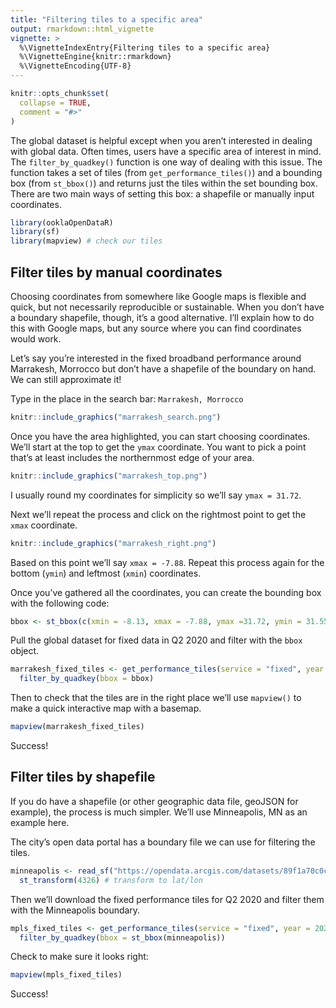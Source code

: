 ```yaml
---
title: "Filtering tiles to a specific area"
output: rmarkdown::html_vignette
vignette: >
  %\VignetteIndexEntry{Filtering tiles to a specific area}
  %\VignetteEngine{knitr::rmarkdown}
  %\VignetteEncoding{UTF-8}
---
```


```r
knitr::opts_chunk$set(
  collapse = TRUE,
  comment = "#>"
)
```


The global dataset is helpful except when you aren't interested in dealing with global data. Often times, users have a specific area of interest in mind. The `filter_by_quadkey()` function is one way of dealing with this issue. The function takes a set of tiles (from `get_performance_tiles()`) and a bounding box (from `st_bbox()`) and returns just the tiles within the set bounding box. There are two main ways of setting this box: a shapefile or manually input coordinates.

```r
library(ooklaOpenDataR)
library(sf)
library(mapview) # check our tiles
```

## Filter tiles by manual coordinates

Choosing coordinates from somewhere like Google maps is flexible and quick, but not necessarily reproducible or sustainable. When you don't have a boundary shapefile, though, it's a good alternative. I'll explain how to do this with Google maps, but any source where you can find coordinates would work.

Let's say you're interested in the fixed broadband performance around Marrakesh, Morrocco but don't have a shapefile of the boundary on hand. We can still approximate it!

Type in the place in the search bar: `Marrakesh, Morrocco`

```r
knitr::include_graphics("marrakesh_search.png")
```

Once you have the area highlighted, you can start choosing coordinates. We'll start at the top to get the `ymax` coordinate. You want to pick a point that's at least includes the northernmost edge of your area.

```r
knitr::include_graphics("marrakesh_top.png")
```

I usually round my coordinates for simplicity so we'll say `ymax = 31.72`.

Next we'll repeat the process and click on the rightmost point to get the `xmax` coordinate.

```r
knitr::include_graphics("marrakesh_right.png")
```

Based on this point we'll say `xmax = -7.88`. Repeat this process again for the bottom (`ymin`) and leftmost (`xmin`) coordinates. 

Once you've gathered all the coordinates, you can create the bounding box with the following code:

```r
bbox <- st_bbox(c(xmin = -8.13, xmax = -7.88, ymax =31.72, ymin = 31.55), crs = st_crs(4326)) # 4326 means that the coordinates are latitude and longitude
```

Pull the global dataset for fixed data in Q2 2020 and filter with the `bbox` object.

```r
marrakesh_fixed_tiles <- get_performance_tiles(service = "fixed", year = 2020, quarter = 2, sf = TRUE) %>%
  filter_by_quadkey(bbox = bbox)
```

Then to check that the tiles are in the right place we'll use `mapview()` to make a quick interactive map with a basemap.

```r
mapview(marrakesh_fixed_tiles)
```

Success!

## Filter tiles by shapefile

If you do have a shapefile (or other geographic data file, geoJSON for example), the process is much simpler. We'll use Minneapolis, MN as an example here.

The city's open data portal has a boundary file we can use for filtering the tiles. 

```r
minneapolis <- read_sf("https://opendata.arcgis.com/datasets/89f1a70c0cf24d7692e2d02fdf8f4e47_0.geojson") %>%
  st_transform(4326) # transform to lat/lon
```

Then we'll download the fixed performance tiles for Q2 2020 and filter them with the Minneapolis boundary. 

```r
mpls_fixed_tiles <- get_performance_tiles(service = "fixed", year = 2020, quarter = 2, sf = TRUE) %>%
  filter_by_quadkey(bbox = st_bbox(minneapolis))
```

Check to make sure it looks right:

```r
mapview(mpls_fixed_tiles)
```

Success!
